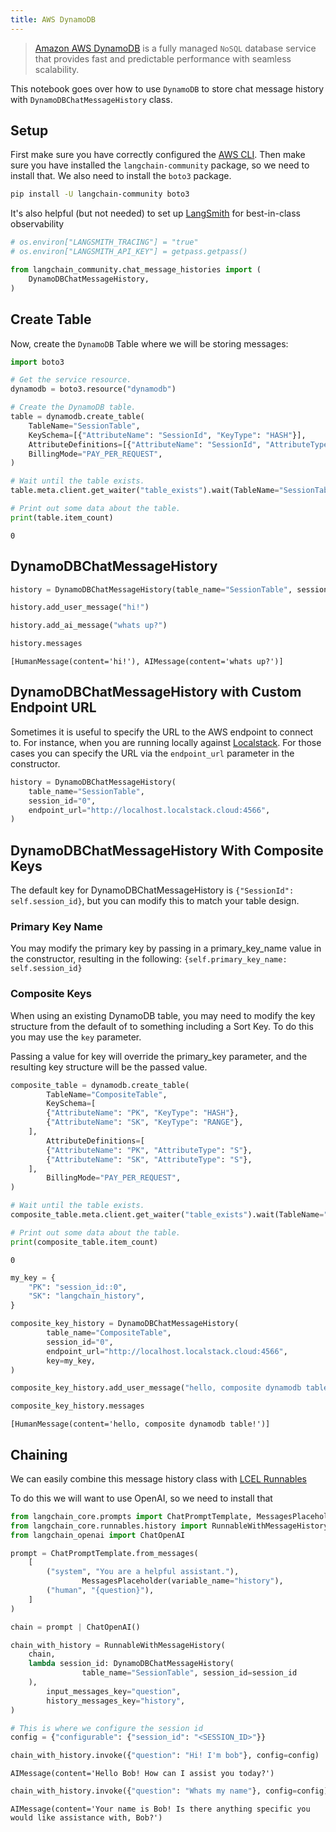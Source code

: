 ```yaml
---
title: AWS DynamoDB
---
```


>[Amazon AWS DynamoDB](https://awscli.amazonaws.com/v2/documentation/api/latest/reference/dynamodb/index.html) is a fully managed `NoSQL` database service that provides fast and predictable performance with seamless scalability.

This notebook goes over how to use `DynamoDB` to store chat message history with `DynamoDBChatMessageHistory` class.

## Setup

First make sure you have correctly configured the [AWS CLI](https://docs.aws.amazon.com/cli/latest/userguide/cli-chap-configure.html). Then make sure you have installed the `langchain-community` package, so we need to install that. We also need to install the `boto3` package.

```bash
pip install -U langchain-community boto3
```

It's also helpful (but not needed) to set up [LangSmith](https://smith.langchain.com/) for best-in-class observability


```python
# os.environ["LANGSMITH_TRACING"] = "true"
# os.environ["LANGSMITH_API_KEY"] = getpass.getpass()
```


```python
from langchain_community.chat_message_histories import (
    DynamoDBChatMessageHistory,
)
```

## Create Table

Now, create the `DynamoDB` Table where we will be storing messages:


```python
import boto3

# Get the service resource.
dynamodb = boto3.resource("dynamodb")

# Create the DynamoDB table.
table = dynamodb.create_table(
    TableName="SessionTable",
    KeySchema=[{"AttributeName": "SessionId", "KeyType": "HASH"}],
    AttributeDefinitions=[{"AttributeName": "SessionId", "AttributeType": "S"}],
    BillingMode="PAY_PER_REQUEST",
)

# Wait until the table exists.
table.meta.client.get_waiter("table_exists").wait(TableName="SessionTable")

# Print out some data about the table.
print(table.item_count)
```
```output
0
```
## DynamoDBChatMessageHistory


```python
history = DynamoDBChatMessageHistory(table_name="SessionTable", session_id="0")

history.add_user_message("hi!")

history.add_ai_message("whats up?")
```


```python
history.messages
```



```output
[HumanMessage(content='hi!'), AIMessage(content='whats up?')]
```


## DynamoDBChatMessageHistory with Custom Endpoint URL

Sometimes it is useful to specify the URL to the AWS endpoint to connect to. For instance, when you are running locally against [Localstack](https://localstack.cloud/). For those cases you can specify the URL via the `endpoint_url` parameter in the constructor.


```python
history = DynamoDBChatMessageHistory(
    table_name="SessionTable",
    session_id="0",
    endpoint_url="http://localhost.localstack.cloud:4566",
)
```

## DynamoDBChatMessageHistory With Composite Keys
The default key for DynamoDBChatMessageHistory is ```{"SessionId": self.session_id}```, but you can modify this to match your table design.

### Primary Key Name
You may modify the primary key by passing in a primary_key_name value in the constructor, resulting in the following:
```{self.primary_key_name: self.session_id}```
### Composite Keys
When using an existing DynamoDB table, you may need to modify the key structure from the default of to something including a Sort Key. To do this you may use the ```key``` parameter.

Passing a value for key will override the primary_key parameter, and the resulting key structure will be the passed value.



```python
composite_table = dynamodb.create_table(
        TableName="CompositeTable",
        KeySchema=[
        {"AttributeName": "PK", "KeyType": "HASH"},
        {"AttributeName": "SK", "KeyType": "RANGE"},
    ],
        AttributeDefinitions=[
        {"AttributeName": "PK", "AttributeType": "S"},
        {"AttributeName": "SK", "AttributeType": "S"},
    ],
        BillingMode="PAY_PER_REQUEST",
)

# Wait until the table exists.
composite_table.meta.client.get_waiter("table_exists").wait(TableName="CompositeTable")

# Print out some data about the table.
print(composite_table.item_count)
```
```output
0
```

```python
my_key = {
    "PK": "session_id::0",
    "SK": "langchain_history",
}

composite_key_history = DynamoDBChatMessageHistory(
        table_name="CompositeTable",
        session_id="0",
        endpoint_url="http://localhost.localstack.cloud:4566",
        key=my_key,
)

composite_key_history.add_user_message("hello, composite dynamodb table!")

composite_key_history.messages
```



```output
[HumanMessage(content='hello, composite dynamodb table!')]
```


## Chaining

We can easily combine this message history class with [LCEL Runnables](/oss/python/how-to/message_history)

To do this we will want to use OpenAI, so we need to install that


```python
from langchain_core.prompts import ChatPromptTemplate, MessagesPlaceholder
from langchain_core.runnables.history import RunnableWithMessageHistory
from langchain_openai import ChatOpenAI
```


```python
prompt = ChatPromptTemplate.from_messages(
    [
        ("system", "You are a helpful assistant."),
                MessagesPlaceholder(variable_name="history"),
        ("human", "{question}"),
    ]
)

chain = prompt | ChatOpenAI()
```


```python
chain_with_history = RunnableWithMessageHistory(
    chain,
    lambda session_id: DynamoDBChatMessageHistory(
                table_name="SessionTable", session_id=session_id
    ),
        input_messages_key="question",
        history_messages_key="history",
)
```


```python
# This is where we configure the session id
config = {"configurable": {"session_id": "<SESSION_ID>"}}
```


```python
chain_with_history.invoke({"question": "Hi! I'm bob"}, config=config)
```



```output
AIMessage(content='Hello Bob! How can I assist you today?')
```



```python
chain_with_history.invoke({"question": "Whats my name"}, config=config)
```



```output
AIMessage(content='Your name is Bob! Is there anything specific you would like assistance with, Bob?')
```
